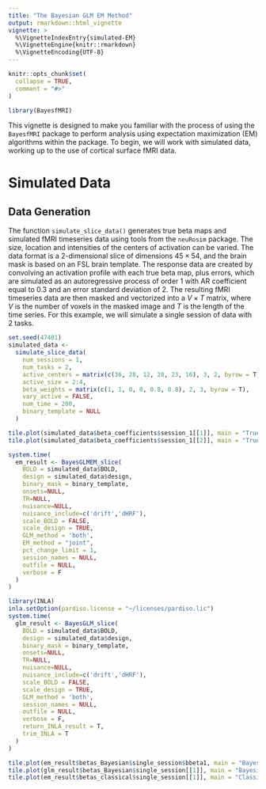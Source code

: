```yaml
---
title: "The Bayesian GLM EM Method"
output: rmarkdown::html_vignette
vignette: >
  %\VignetteIndexEntry{simulated-EM}
  %\VignetteEngine{knitr::rmarkdown}
  %\VignetteEncoding{UTF-8}
---
```


```r
knitr::opts_chunk$set(
  collapse = TRUE,
  comment = "#>"
)
```

```r
library(BayesfMRI)
```

This vignette is designed to make you familiar with the process of using the `BayesfMRI` package to perform analysis using expectation maximization (EM) algorithms within the package. To begin, we will work with simulated data, working up to the use of cortical surface fMRI data.

# Simulated Data 

## Data Generation

The function `simulate_slice_data()` generates true beta maps and simulated fMRI timeseries data using tools from the `neuRosim` package. The size, location and intensities of the centers of activation can be varied. The data format is a 2-dimensional slice of dimensions $45 \times 54$, and the brain mask is based on an FSL brain template. The response data are created by convolving an activation profile with each true beta map, plus errors, which are simulated as an autoregressive process of order 1 with AR coefficient equal to 0.3 and an error standard deviation of 2. The resulting fMRI timeseries data are then masked and vectorized into a $V \times T$ matrix, where $V$ is the number of voxels in the masked image and $T$ is the length of the time series.  For this example, we will simulate a single session of data with 2 tasks.

```r
set.seed(47401)
simulated_data <-
  simulate_slice_data(
    num_sessions = 1,
    num_tasks = 2,
    active_centers = matrix(c(36, 28, 12, 28, 23, 16), 3, 2, byrow = T),
    active_size = 2:4,
    beta_weights = matrix(c(1, 1, 0, 0, 0.8, 0.8), 2, 3, byrow = T),
    vary_active = FALSE,
    num_time = 200,
    binary_template = NULL
  )
```

```r
tile.plot(simulated_data$beta_coefficients$session_1[[1]], main = "True bbeta1", zlim = c(0,1))
tile.plot(simulated_data$beta_coefficients$session_1[[2]], main = "True bbeta2", zlim = c(0,1))
```


```r
system.time(
  em_result <- BayesGLMEM_slice(
    BOLD = simulated_data$BOLD,
    design = simulated_data$design,
    binary_mask = binary_template,
    onsets=NULL,
    TR=NULL,
    nuisance=NULL,
    nuisance_include=c('drift','dHRF'),
    scale_BOLD = FALSE,
    scale_design = TRUE,
    GLM_method = 'both',
    EM_method = "joint",
    pct_change_limit = 1,
    session_names = NULL,
    outfile = NULL,
    verbose = F
  )
)
```

```r
library(INLA)
inla.setOption(pardiso.license = "~/licenses/pardiso.lic")
system.time(
  glm_result <- BayesGLM_slice(
    BOLD = simulated_data$BOLD,
    design = simulated_data$design,
    binary_mask = binary_template,
    onsets=NULL,
    TR=NULL,
    nuisance=NULL,
    nuisance_include=c('drift','dHRF'),
    scale_BOLD = FALSE,
    scale_design = TRUE,
    GLM_method = 'both',
    session_names = NULL,
    outfile = NULL,
    verbose = F,
    return_INLA_result = T,
    trim_INLA = T
  )
)
```


```r
tile.plot(em_result$betas_Bayesian$single_session$bbeta1, main = "Bayesian EM bbeta1", zlim = c(0,1))
tile.plot(glm_result$betas_Bayesian$single_session[[1]], main = "Bayesian GLM bbeta1", zlim = c(0,1))
tile.plot(em_result$betas_classical$single_session[[1]], main = "Classical bbeta1", zlim = c(0,1))
```






